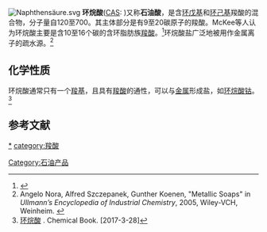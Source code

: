 [[File:Naphthensäure.svg|thumb]]
'''环烷酸'''([[CAS号|CAS]]: {{CAS|1338-24-5}})又称'''石油酸'''，是含[[环戊烷|环戊基]]和[[环己烷|环己基]]羧酸的混合物，分子量自120至700。其主体部分是有9至20碳原子的羧酸。McKee等人认为环烷酸主要是含10至16个碳的含环脂肪族[[羧酸|羧酸]]。<ref name=McKee2014>{{cite journal |title=Acute and Subchronic Mammalian Toxicity of Naphthenic Acids from Oil Sands Tailings |author1=Richard H. McKee |author2=Colin M. North |author3=Paula Podhasky |author4=Jeffrey H. Charlap |author5=Adam Kuhl |journal=International Journal of Toxicology |volume=33 |issue=1 |pages=347–355 |date=February 2014 |doi=10.1177/1091581813504229 |url=http://toxsci.oxfordjournals.org/content/66/2/347.short |access-date=2017-03-28 |archive-date=2017-01-07 |archive-url=https://web.archive.org/web/20170107054712/http://toxsci.oxfordjournals.org/content/66/2/347.short |dead-url=no }}</ref>环烷酸盐广泛地被用作金属离子的疏水源。<ref name=Ullmann>Angelo Nora, Alfred Szczepanek, Gunther Koenen, "Metallic Soaps" in ''Ullmann’s Encyclopedia of Industrial Chemistry'', 2005, Wiley-VCH, Weinheim. {{DOI|10.1002/14356007.a16_361}}</ref>
==化学性质==
环烷酸通常只有一个[[羧基|羧基]]，且具有[[羧酸|羧酸]]的通性，可以与[[金属|金属]]形成盐，如[[环烷酸钴|环烷酸钴]]。<ref>[http://www.chemicalbook.com/ProductChemicalPropertiesCB6768579.htm 环烷酸] {{Wayback|url=http://www.chemicalbook.com/ProductChemicalPropertiesCB6768579.htm |date=20170329050519 }}. Chemical Book. [2017-3-28]</ref>
==参考文献==
{{reflist}}

[[category:环烷酸盐|*]]
[[Category:石油产品|Category:石油产品]]
[[category:羧酸|category:羧酸]]